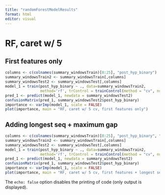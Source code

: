 ```yaml
---
title: "randomForestModelResults"
format: html
editor: visual
---
```


# RF, caret w/ 5

## First features only

```r
columns <- c(colnames(summary_windowsTrain)[8:25], "post_hyp_binary")
summary_windowsTrain2 <- summary_windowsTrain[,columns]
summary_windowsTest2 <- summary_windowsTest[,columns]
model_1 = train(post_hyp_binary ~ ., data=summary_windowsTrain2, 
                method='rf', trControl = trainControl(method = "cv", number = 5))
pred_1 <- predict(model_1, newdata = summary_windowsTest2)
confusionMatrix(pred_1, summary_windowsTest2$post_hyp_binary)
importance <- varImp(model_1, scale = FALSE)
plot(importance, main = "RF, caret w/ 5 cv, first features only")
```

## Adding longest seq + maximum gap

```r
columns <- c(colnames(summary_windowsTrain)[8:25], "post_hyp_binary", "longest_hypoxic_seq", "maximum_gap")
summary_windowsTrain2 <- summary_windowsTrain[,columns]
summary_windowsTest2 <- summary_windowsTest[,columns]
model_1 = train(post_hyp_binary ~ ., data=summary_windowsTrain2, 
                method='rf', trControl = trainControl(method = "cv", number = 5))
pred_1 <- predict(model_1, newdata = summary_windowsTest2)
confusionMatrix(pred_1, summary_windowsTest2$post_hyp_binary)
importance <- varImp(model_1, scale = FALSE)
plot(importance, main = "RF, caret w/ 5 cv, first features + longest seq + maximum gap")
```

The `echo: false` option disables the printing of code (only output is displayed).
